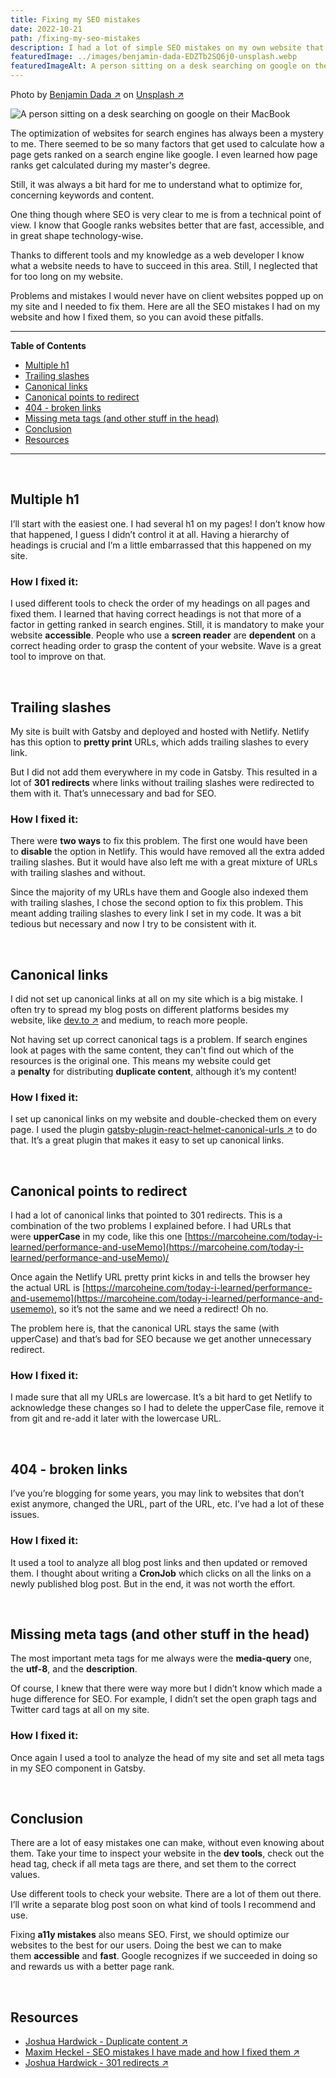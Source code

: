 ```yaml
---
title: Fixing my SEO mistakes
date: 2022-10-21
path: /fixing-my-seo-mistakes
description: I had a lot of simple SEO mistakes on my own website that I didn't even know about. In this blog post I share how I fixed them.
featuredImage: ../images/benjamin-dada-EDZTb2SQ6j0-unsplash.webp
featuredImageAlt: A person sitting on a desk searching on google on their MacBook
---
```


<span>Photo by <a href="https://unsplash.com/@dadaben_?utm_source=unsplash&utm_medium=referral&utm_content=creditCopyText" target="_blank">Benjamin Dada &#8599;</a> on <a href="https://unsplash.com/s/photos/search?utm_source=unsplash&utm_medium=referral&utm_content=creditCopyText" target="_blank">Unsplash &#8599;</a></span>


![A person sitting on a desk searching on google on their MacBook](../images/benjamin-dada-EDZTb2SQ6j0-unsplash.webp)  

The optimization of websites for search engines has always been a mystery to me. There seemed to be so many factors that get used to calculate how a page gets ranked on a search engine like google. I even learned how page ranks get calculated during my master's degree.

Still, it was always a bit hard for me to understand what to optimize for, concerning keywords and content.

One thing though where SEO is very clear to me is from a technical point of view. I know that Google ranks websites better that are fast, accessible, and in great shape technology-wise.

Thanks to different tools and my knowledge as a web developer I know what a website needs to have to succeed in this area. Still, I neglected that for too long on my website.

Problems and mistakes I would never have on client websites popped up on my site and I needed to fix them. Here are all the SEO mistakes I had on my website and how I fixed them, so you can avoid these pitfalls.

---
**Table of Contents**

- [Multiple h1](#multiple-h1)
- [Trailing slashes](#trailing-slashes)
- [Canonical links](#canonical-links)
- [Canonical points to redirect](#canonical-points-to-redirect)
- [404 - broken links](#broken-links)
- [Missing meta tags (and other stuff in the head)](#missing-meta-tags)
- [Conclusion](#conclusion)
- [Resources](#resources)
---

<br />

## Multiple h1 <a name="multiple-h1"></a>

I’ll start with the easiest one. I had several h1 on my pages! I don’t know how that happened, I guess I didn’t control it at all. Having a hierarchy of headings is crucial and I’m a little embarrassed that this happened on my site.

### How I fixed it:

I used different tools to check the order of my headings on all pages and fixed them. I learned that having correct headings is not that more of a factor in getting ranked in search engines. Still, it is mandatory to make your website **accessible**. People who use a **screen reader** are **dependent** on a correct heading order to grasp the content of your website. Wave is a great tool to improve on that.

<br />

## Trailing slashes <a name="trailing-slashes"></a>

My site is built with Gatsby and deployed and hosted with Netlify. Netlify has this option to **pretty print** URLs, which adds trailing slashes to every link.

But I did not add them everywhere in my code in Gatsby. This resulted in a lot of **301 redirects** where links without trailing slashes were redirected to them with it. That’s unnecessary and bad for SEO.

### How I fixed it:

There were **two ways** to fix this problem. The first one would have been to **disable** the option in Netlify. This would have removed all the extra added trailing slashes. But it would have also left me with a great mixture of URLs with trailing slashes and without.

Since the majority of my URLs have them and Google also indexed them with trailing slashes, I chose the second option to fix this problem. This meant adding trailing slashes to every link I set in my code. It was a bit tedious but necessary and now I try to be consistent with it.

<br />

## Canonical links <a name="canonical-links"></a>

I did not set up canonical links at all on my site which is a big mistake. I often try to spread my blog posts on different platforms besides my website, like <a href="https://dev.to/mkuehb/react-performance-quick-wins-7-easy-ways-to-improve-your-react-performance-part-2-4j3c" target="_blank">dev.to &#8599;</a> and medium, to reach more people.

Not having set up correct canonical tags is a problem. If search engines look at pages with the same content, they can't find out which of the resources is the original one. This means my website could get a **penalty** for distributing **duplicate content**, although it’s my content!

### How I fixed it:

I set up canonical links on my website and double-checked them on every page. I used the plugin <a href="https://www.gatsbyjs.com/plugins/gatsby-plugin-react-helmet-canonical-urls/" target="_blank">gatsby-plugin-react-helmet-canonical-urls &#8599;</a> to do that. It’s a great plugin that makes it easy to set up canonical links.

<br />

## Canonical points to redirect <a name="canonical-points-to-redirect"></a>

I had a lot of canonical links that pointed to 301 redirects. This is a combination of the two problems I explained before. I had URLs that were **upperCase** in my code, like this one [https://marcoheine.com/today-i-learned/performance-and-useMemo](https://marcoheine.com/today-i-learned/performance-and-useMemo)/

Once again the Netlify URL pretty print kicks in and tells the browser hey the actual URL is [https://marcoheine.com/today-i-learned/performance-and-usememo](https://marcoheine.com/today-i-learned/performance-and-usememo), so it’s not the same and we need a redirect! Oh no.

The problem here is, that the canonical URL stays the same (with upperCase) and that’s bad for SEO because we get another unnecessary redirect.

### How I fixed it:

I made sure that all my URLs are lowercase. It’s a bit hard to get Netlify to acknowledge these changes so I had to delete the upperCase file, remove it from git and re-add it later with the lowercase URL.

<br />

## 404 - broken links <a name="broken-links"></a>

I’ve you’re blogging for some years, you may link to websites that don’t exist anymore, changed the URL, part of the URL, etc. I’ve had a lot of these issues.

### How I fixed it:

It used a tool to analyze all blog post links and then updated or removed them. I thought about writing a **CronJob** which clicks on all the links on a newly published blog post. But in the end, it was not worth the effort.

<br />

## Missing meta tags (and other stuff in the head) <a name="missing-meta-tags"></a>

The most important meta tags for me always were the **media-query** one, the **utf-8**, and the **description**.

Of course, I knew that there were way more but I didn’t know which made a huge difference for SEO. For example, I didn’t set the open graph tags and Twitter card tags at all on my site.

### How I fixed it:

Once again I used a tool to analyze the head of my site and set all meta tags in my SEO component in Gatsby.

<br />

## Conclusion <a name="conclusion"></a>

There are a lot of easy mistakes one can make, without even knowing about them. Take your time to inspect your website in the **dev tools**, check out the head tag, check if all meta tags are there, and set them to the correct values.

Use different tools to check your website. There are a lot of them out there. I’ll write a separate blog post soon on what kind of tools I recommend and use.

Fixing **a11y mistakes** also means SEO. First, we should optimize our websites to the best for our users. Doing the best we can to make them **accessible** and **fast**. Google recognizes if we succeeded in doing so and rewards us with a better page rank.

<br />

## Resources <a name="resources"></a>

- <a href="https://ahrefs.com/blog/duplicate-content" target="_blank">Joshua Hardwick - Duplicate content &#8599;</a>
- <a href="https://blog.maximeheckel.com/posts/seo-mistakes-i-have-made-and-how-i-fixed-them/" target="_blank">Maxim Heckel - SEO mistakes I have made and how I fixed them &#8599;</a>
- <a href="https://ahrefs.com/blog/301-redirects/" target="_blank">Joshua Hardwick - 301 redirects &#8599;</a>